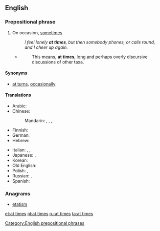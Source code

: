 ==English==

===Prepositional phrase===
{{head|en|prepositional phrase|head=[[at]] [[times]]}}

# On occasion, [[sometimes]]
#: ''I feel lonely '''at times''', but then somebody phones, or calls round, and I cheer up again.''
#* {{RQ:Schuster Hepaticae V|viii}}
#*: This means, '''at times''', long and perhaps overly discursive discussions of other taxa.

====Synonyms====
* [[at turns]], [[occasionally]]

====Translations====
{{trans-top|on occasion, sometimes}}
* Arabic: {{t|ar|أحيانا|alt=أحيانًا|tr='aHyánan}}
* Chinese:
*: Mandarin: {{t|cmn|有時|sc=Hani}}, {{t|cmn|有时|tr=yǒushí|sc=Hani}}, {{t-|cmn|有時候|sc=Hani}}, {{t-|cmn|有时候|tr=yǒushíhou|sc=Hani}}
* Finnish: {{t+|fi|ajoittain}}
* German: {{t-|de|zeitweise}}
* Hebrew: {{t+|he|לפעמים|tr=lif'`amím}}
{{trans-mid}}
* Italian: {{t-|it|a volte}}, {{t+|it|talvolta}}, {{t-|it|di quando in quando}}
* Japanese: {{t+|ja|時時}}, {{t-|ja|時々|tr=ときどき, tokidoki}}
* Korean: {{t+|ko|자주|tr=jaju|sc=Hang}}
* Old English: {{t-|ang|hwilum|xs=Old English}}
* Polish: {{t+|pl|niekiedy}}, {{t+|pl|czasami}}
* Russian: {{t+|ru|иногда|tr=inogdá}}, {{t+|ru|временами|tr=vremenámi}}
* Spanish: {{t|es|a veces}}
{{trans-bottom}}

===Anagrams===
* [[etatism#English|etatism]]

[[Category:English prepositional phrases]]

[[et:at times]]
[[pl:at times]]
[[ru:at times]]
[[ta:at times]]